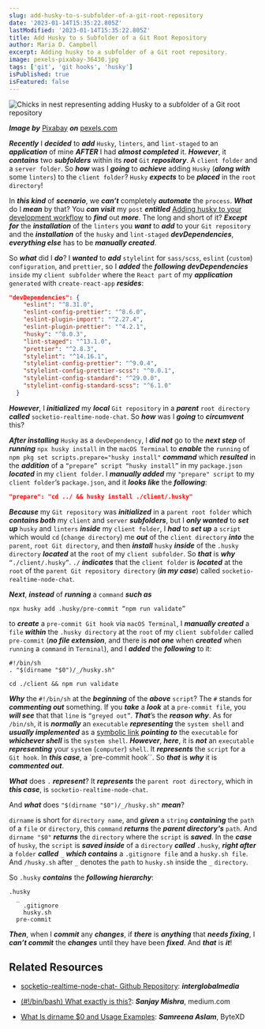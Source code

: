 ```yaml
---
slug: add-husky-to-s-subfolder-of-a-git-root-repository
date: '2023-01-14T15:35:22.805Z'
lastModified: '2023-01-14T15:35:22.805Z'
title: Add Husky to s Subfolder of a Git Root Repository
author: Maria D. Campbell
excerpt: Adding husky to a subfolder of a Git root repository.
image: pexels-pixabay-36430.jpg
tags: ['git', 'git hooks', 'husky']
isPublished: true
isFeatured: false
---
```


![Chicks in nest representing adding Husky to a subfolder of a Git root repository](pexels-pixabay-36430.jpg)

***Image by*** [Pixabay](https://www.pexels.com/@pixabay/) ***on*** [pexels.com](https://www.pexels.com/photo/nature-animal-cute-sitting-36430/)

**_Recently_** I **_decided_** to **_add_** `Husky`, `linters`, and
`lint-staged` to an **_application_** of mine **_AFTER_** I had **_almost
completed_** it. **_However_**, it **_contains_** two **_subfolders_** within
its **_root_** `Git` **_repository_**. A `client folder` and a `server folder`.
So **_how_** was I **_going_** to **_achieve_** adding `Husky` (**_along with_**
some `linters`) to the `client folder`? `Husky` **_expects_** to be **_placed_**
in the `root directory`!

In **_this kind_** of **_scenario_**, we **_can’t_** completely **_automate_**
the `process`. **_What_** do I **_mean_** by that? You **_can visit_** my `post`
**_entitled_**
[Adding husky to your development workflow](https://www.interglobalmedianetwork.com/blog/adding-husky-to-your-development-workflow)
to **_find_** out **_more_**. The long and short of it? **_Except for_** the
**_installation_** of the `linters` you **_want_** to **_add_** to your
`Git repository` and the **_installation_** of the `husky` and `lint-staged`
**_devDependencies_**, **_everything else_** has to be **_manually created_**.

So **_what_** did I **_do_**? I **_wanted_** to **_add_** `stylelint` for
`sass/scss`, `eslint` (`custom`) `configuration`, and `prettier`, so I
**_added_** the **_following devDependencies_** `inside` my `client subfolder`
where the `React part` of my **_application_** `generated` with
`create-react-app` **_resides_**:

```json
"devDependencies": {
    "eslint": "^8.31.0",
    "eslint-config-prettier": "^8.6.0",
    "eslint-plugin-import": "^2.27.4",
    "eslint-plugin-prettier": "^4.2.1",
    "husky": "^8.0.3",
    "lint-staged": "^13.1.0",
    "prettier": "^2.8.3",
    "stylelint": "^14.16.1",
    "stylelint-config-prettier": "^9.0.4",
    "stylelint-config-prettier-scss": "^0.0.1",
    "stylelint-config-standard": "^29.0.0",
    "stylelint-config-standard-scss": "^6.1.0"
  }
```

**_However_**, I **_initialized_** my **_local_** `Git repository` in a
**_parent_** `root directory` **_called_** `socketio-realtime-node-chat`. So
**_how_** was I **_going_** to **_circumvent_** this?

**_After installing_** `Husky` as a `devDependency`, I **_did not_** go to the
**_next step_** of **_running_** `npx husky install` in the `macOS Terminal` to
**_enable_** the `running` of `npm pkg set scripts.prepare="husky install"`
**_command_** which **_resulted_** in the **_addition_** of a
`“prepare” script “husky install”` in my `package.json` **_located_** in my
`client folder`. I **_manually added_** my `"prepare" script` to my
`client folder`’s `package.json`, and it **_looks like_** the **_following_**:

```json
"prepare": "cd ../ && husky install ./client/.husky"
```

**_Because_** my `Git repository` was **_initialized_** in a
`parent root folder` which **_contains both_** my `client` and `server`
**_subfolders_**, but I **_only wanted_** to **_set up_** `husky` and `linters`
**_inside_** my `client folder`, I **_had_** to **_set up_** a `script` which
would `cd` (`change directory`) me **_out_** of the `client directory`
**_into_** the `parent`, `root Git directory`, and then **_install_** `husky`
**_inside_** of the `.husky directory` **_located_** at the `root` of my
`client subfolder`. So **_that_** is **_why_** `“./client/.husky”`. `./`
**_indicates_** that the `client folder` is **_located_** at the `root` of the
`parent Git repository directory` (**_in my case_**) called
`socketio-realtime-node-chat`.

**_Next_**, **_instead_** of **_running_** a `command` **_such as_**

```shell
npx husky add .husky/pre-commit “npm run validate”
```

to **_create_** a `pre-commit Git hook` via `macOS Terminal`, I **_manually
created_** a `file` **_within_** the `.husky directory` at the `root` of my
`client subfolder` called `pre-commit` (**_no file extension_**, and there is
**_not one_** when **_created_** when `running` a `command` in `Terminal`), and
I **_added_** the **_following_** to it:

```shell
#!/bin/sh
. "$(dirname "$0")/_/husky.sh"

cd ./client && npm run validate
```

**_Why_** the `#!/bin/sh` at the **_beginning_** of the **_above_** `script`?
The `#` stands for **_commenting out_** something. If you **_take_** a
**_look_** at a `pre-commit file`, you **_will see_** that that `line` is
`“greyed out”`. **_That_**’s the **_reason why_**. As for `/bin/sh`, it is
**_normally_** an `executable` **_representing_** the `system shell` and
**_usually implemented_** as a
[symbolic link](https://macsecurity.net/view/541-create-remove-symlink-mac)
**_pointing to_** the `executable` for **_whichever shell_** is the
`system shell`. **_However_**, **_here_**, it is **_not_** an `executable`
**_representing_** your `system` (`computer`) `shell`. It **_represents_** the
`script` for a `Git hook`. In **_this case_**, a `pre-commit hook``. So
**_that_** is **_why_** it is **_commented out_**.

**_What_** does `.` **_represent_**? It **_represents_** the
`parent root directory`, which in **_this case_**, is
`socketio-realtime-node-chat`.

And **_what_** does `"$(dirname "$0")/_/husky.sh"` **_mean_**?

`dirname` is short for `directory name`, and **_given_** a `string`
**_containing_** the `path` of a `file` or `directory`, this `command`
**_returns_** the **_parent directory's_** `path`. And `dirname "$0"`
**_returns_** the `directory` where the `script` is **_saved_**. In the
**_case_** of `husky`, the `script` is **_saved inside_** of a `directory`
**_called_** `.husky`, **_right after_** a `folder` **_called_** `_` **_which
contains_** a `.gitignore file` and a `husky.sh file`. And `/husky.sh` after `_`
denotes the `path` to `husky.sh` inside the `_` `directory`.

So `.husky` **_contains_** the **_following hierarchy_**:

```shell
.husky
  _
    .gitignore
    husky.sh
  pre-commit
```

**_Then_**, when I **_commit_** any **_changes_**, if **_there_** is
**_anything_** that **_needs fixing_**, I **_can’t commit_** the **_changes_**
until they have been **_fixed_**. And **_that_** is **_it_**!

## Related Resources

-   [socketio-realtime-node-chat- Github Repository](https://github.com/interglobalmedia/socketio-realtime-node-chat-):
    **_interglobalmedia_**

-   [(#!/bin/bash) What exactly is this?](https://medium.com/@codingmaths/bin-bash-what-exactly-is-this-95fc8db817bf):
    **_Sanjay Mishra_**, medium.com

-   [What Is dirname $0 and Usage Examples](https://bytexd.com/what-is-dirname-0-and-usage-examples/):
    **_Samreena Aslam_**, ByteXD
